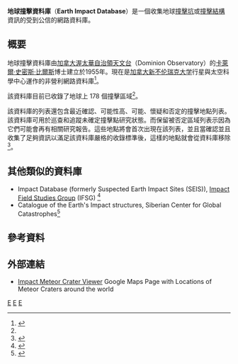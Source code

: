 '''地球撞擊資料庫'''（'''Earth Impact Database'''）是一個收集地球[[撞擊坑|撞擊坑]]或[[撞擊結構|撞擊結構]]資訊的受到公信的網路資料庫。

==概要== 
地球撞擊資料庫由[[加拿大|加拿大]][[渥太華|渥太華]][[自治領天文台|自治領天文台]]（Dominion Observatory）的[[卡萊爾·史密斯·比爾斯|卡萊爾·史密斯·比爾斯]]博士建立於1955年。現在是[[加拿大|加拿大]][[新不伦瑞克大学|新不伦瑞克大学]]行星與太空科學中心運作的非營利網路資料庫<ref name="EID">{{cite web
  | title = Earth Impact Database
  | publisher = [[新不伦瑞克大学|University of New Brunswick]]
  | url = http://www.passc.net/EarthImpactDatabase/index.html
  | accessdate = 2011-09-18
  | archive-url = https://web.archive.org/web/20150207114032/http://www.passc.net/EarthImpactDatabase/index.html
  | archive-date = 2015-02-07
  | dead-url = yes
  }}</ref>。

該資料庫目前已收錄了地球上 178 個撞擊區域<ref name="EID" />。

該資料庫的列表還包含最近確認、可能性高、可能、懷疑和否定的撞擊地點列表。該資料庫可用於巡查和追蹤未確定撞擊點研究狀態。而保留被否定區域列表示因為它們可能會再有相關研究報告。這些地點將會首次出現在該列表，並且當確認並且收集了足夠資訊以滿足該資料庫嚴格的收錄標準後，這樣的地點就會從資料庫移除<ref>{{cite web
  | first = D.
  | last = Rajmon
  | title = Suspected Earth Impact Sites
  | publisher = [[月球與行星研究所|Lunar and Planetary Institute]]
  | date = March 13–17, 2006
  | url = http://www.lpi.usra.edu/meetings/lpsc2006/pdf/2372.pdf
  | accessdate = 2008-09-24
  | archive-date = 2008-12-19
  | archive-url = https://web.archive.org/web/20081219154953/http://www.lpi.usra.edu/meetings/lpsc2006/pdf/2372.pdf
  | dead-url = no
  }}</ref>。

==其他類似的資料庫==
* Impact Database (formerly Suspected Earth Impact Sites (SEIS)), [[Impact_Field_Studies_Group|Impact Field Studies Group]] (IFSG) <ref>{{cite web
  | last = Rajmon
  | first = David
  | title = Impact Database
  | publisher = [http://web.eps.utk.edu/~faculty/ifsg.htm Impact Field Studies Group (IFSG)]
  | date = 2009-07-01
  | url = http://impacts.rajmon.cz/
  | accessdate = 2009-08-12
  | archive-date = 2013-07-22
  | archive-url = https://www.webcitation.org/6IImLA7Kx?url=http://impacts.rajmon.cz/
  | dead-url = no
  }}</ref>
* Catalogue of the Earth's Impact structures, Siberian Center for Global Catastrophes<ref>{{cite web
  | title = Catalogue of the Earth's Impact structures
  | publisher = Siberian Center for Global Catastrophes, [[俄羅斯科學院|Russian Academy of Sciences]], Siberian division
  | date = 
  | url = http://omzg.sscc.ru/impact/index1.html
  | accessdate = 2009-08-12
  | deadurl = yes
  | archiveurl = https://web.archive.org/web/20090716232605/http://omzg.sscc.ru/impact/index1.html
  | archivedate = 2009-07-16
  }}</ref>

==參考資料==
{{reflist}}

==外部連結==
*[http://impact.scaredycatfilms.com/ Impact Meteor Crater Viewer]{{Wayback|url=http://impact.scaredycatfilms.com/ |date=20160303212438 }} Google Maps Page with Locations of Meteor Craters around the world

[[Category:撞擊事件|E]]
[[Category:線上資料庫|E]]
[[Category:新不伦瑞克大学|E]]